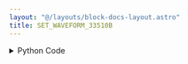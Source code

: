 ```yaml
---
layout: "@/layouts/block-docs-layout.astro"
title: SET_WAVEFORM_33510B
---
```



<PythonDocsDisplay docstring={docstring} />

<details>
<summary>Python Code</summary>
```python
from flojoy import flojoy, DataContainer, TextBlob, VisaConnection
from typing import Optional, Literal


@flojoy(inject_connection=True)
def SET_WAVEFORM_33510B(
    connection: VisaConnection,
    on_off: Literal["ON", "OFF"] = "OFF",
    query_set: Literal["query", "set"] = "query",
    channel: Literal["ch1", "ch2"] = "ch1",
    waveform: Literal[
        "SIN", "SQU", "TRI", "RAMP", "PULS", "PRBS", "NOIS", "ARB", "DC"
    ] = "SIN",
    frequency: float = 1e6,
    amplitude: float = 0.1,
    amplitude_unit: Literal["VPP", "VRMS", "DBM"] = "VPP",
    phase: float = 0,
    offset: float = 0,
    ramp_symmetry: float = 50,
    pulse_width: float = 20,
    default: Optional[DataContainer] = None,
) -> TextBlob:
    """The SET_WAVEFORM_33510B node is used to set waveform settings for a 33510B.

    The Keysight 33510B has a variety of waveform settings available.

    Requires a CONNECTION_33510B node at the start of the app to connect with
    the instrument. The VISA address will then be listed under 'connection'.

    This node should also work with compatible Keysight 33XXX wavefunction
    generators (although they are untested).

    Parameters
    ----------
    connection: VisaConnection
        The VISA address (requires the CONNECTION_MDO3XXX node).
    on_off: str
        Whether to turn the waveform generation to on or off.
    query_set: str
        Whether to query or set the waveform.
    channel: str
        The channel to set or query.
    waveform: str
        The type of waveform to use.
    frequency: float
        The voltage of the waveform to set, in Hz.
    amplitude: float
        The voltage of the waveform to set.
    amplitude_unit: str
        The voltage unit to set the waveform to.
    phase: float
        The phase to set the waveform to, in degrees.
    offset: float
        The voltage offset to set the waveform to, in volts.
    ramp_symmetry: float
        The ramp symmetry if the RAMP waveform is used, in percent.
    pulse_width: float
        The pulse width in nanoseconds if the PULS waveform is used.

    Returns
    -------
    DataContainer
        TextBlob: Summary of waveform generator settings.
    """

    ks = connection.get_handle()

    channel_str = channel
    channel = getattr(ks, channel)

    if on_off == "OFF":
        channel.output("OFF")

    match query_set:
        case "set":
            assert (
                -360.0 <= phase <= 360.0
            ), "The phase must be between -360 and 360 degrees."
            assert (
                0.0 <= ramp_symmetry <= 100.0
            ), "The ramp_symmetry must be between -0 and 100."
            assert (
                pulse_width >= 16
            ), "The pulse_width must be greater than or equal to 16 ns"

            channel.function_type(waveform)
            channel.amplitude_unit(amplitude_unit)
            channel.amplitude(amplitude)
            channel.phase(phase)
            channel.offset(offset)
            channel.frequency(frequency)
            if waveform == "RAMP":
                channel.ramp_symmetry(ramp_symmetry)
            if waveform == "PULS":
                channel.pulse_width(pulse_width)

            summary = f"{channel_str}: {waveform}, amplitude: {amplitude} "
            summary += f"{amplitude_unit}, frequency: {frequency} Hz"

        case "query":
            summary = f"{channel_str}: "
            waveform = channel.function_type()
            summary += f"waveform: {waveform}, \n"
            amplitude_unit = channel.amplitude_unit()
            amplitude = channel.amplitude()
            summary += f"amplitude: {amplitude} {amplitude_unit}, \n"
            frequency = channel.frequency()
            summary += f"frequency: {frequency} Hz, \n"
            phase = channel.phase()
            summary += f"phase: {phase}, \n"
            offset = channel.offset()
            summary += f"offset: {offset} V, \n"
            if waveform == "RAMP":
                channel.ramp_symmetry(ramp_symmetry)
                summary += f"ramp_symmetry: {ramp_symmetry}%, \n"
            if waveform == "PULS":
                channel.pulse_width(pulse_width)
                summary += f"pulse_width: {pulse_width}, \n"

    if on_off == "ON":
        channel.output("ON")

    return TextBlob(text_blob=summary)

```
[Find this Flojoy Block on GitHub](https://github.com/flojoy-ai/blocks/blob/main/blocks/IO/INSTRUMENTS/FUNCTION_GENERATORS/KEYSIGHT/33XXX/BASIC/SET_WAVEFORM_33510B/SET_WAVEFORM_33510B.py)
</details>

## Example

<AppDisplay app={app} blockName="SET_WAVEFORM_33510B" client:visible />
